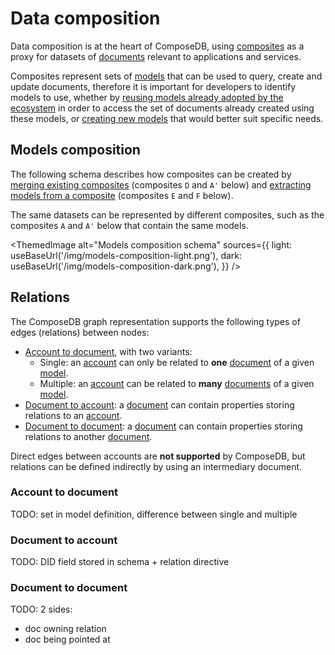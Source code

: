 
# Data composition

Data composition is at the heart of ComposeDB, using [composites](./concepts-overview.md#composites) as a proxy for datasets of [documents](./concepts-overview.md#documents) relevant to applications and services.

Composites represent sets of [models](./concepts-overview.md#models) that can be used to query, create and update documents, therefore it is important for developers to identify models to use, whether by [reusing models already adopted by the ecosystem](./using-composites/discovery.mdx) in order to access the set of documents already created using these models, or [creating new models](./creating-composites/overview.mdx) that would better suit specific needs.

## Models composition

The following schema describes how composites can be created by [merging existing composites](./using-composites/customization.mdx#merging-composites) (composites `D` and `A'` below) and [extracting models from a composite](./using-composites/customization.mdx#extracting-models) (composites `E` and `F` below).

The same datasets can be represented by different composites, such as the composites `A` and `A'` below that contain the same models.

<ThemedImage
  alt="Models composition schema"
  sources={{
    light: useBaseUrl('/img/models-composition-light.png'),
    dark: useBaseUrl('/img/models-composition-dark.png'),
  }}
/>

## Relations

The ComposeDB graph representation supports the following types of edges (relations) between nodes:

- [Account to document](#account-to-document), with two variants:
  - Single: an [account](./concepts-overview.md#accounts) can only be related to **one** [document](./concepts-overview.md#documents) of a given [model](./concepts-overview.md#models).
  - Multiple: an [account](./concepts-overview.md#accounts) can be related to **many** [documents](./concepts-overview.md#documents) of a given [model](./concepts-overview.md#models).
- [Document to account](#document-to-account): a [document](./concepts-overview.md#documents) can contain properties storing relations to an [account](./concepts-overview.md#accounts).
- [Document to document](#document-to-account): a [document](./concepts-overview.md#documents) can contain properties storing relations to another [document](./concepts-overview.md#documents).

Direct edges between accounts are **not supported** by ComposeDB, but relations can be defined indirectly by using an intermediary document.

### Account to document

TODO: set in model definition, difference between single and multiple

### Document to account

TODO: DID field stored in schema + relation directive

### Document to document

TODO: 2 sides:

- doc owning relation
- doc being pointed at
